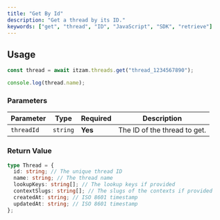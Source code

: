 ```yaml
---
title: "Get By Id"
description: "Get a thread by its ID."
keywords: ["get", "thread", "ID", "JavaScript", "SDK", "retrieve"]
---
```


## Usage

```typescript
const thread = await itzam.threads.get("thread_1234567890");

console.log(thread.name);
```

### Parameters

| Parameter  | Type     | Required | Description                  |
| ---------- | -------- | -------- | ---------------------------- |
| `threadId` | `string` | **Yes**  | The ID of the thread to get. |

### Return Value

```typescript
type Thread = {
  id: string; // The unique thread ID
  name: string; // The thread name
  lookupKeys: string[]; // The lookup keys if provided
  contextSlugs: string[]; // The slugs of the contexts if provided
  createdAt: string; // ISO 8601 timestamp
  updatedAt: string; // ISO 8601 timestamp
};
```
